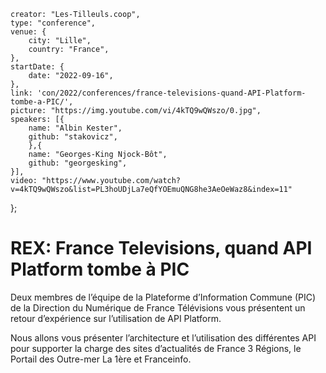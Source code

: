     creator: "Les-Tilleuls.coop",
    type: "conference",
    venue: {
        city: "Lille",
        country: "France",
    },
    startDate: {
        date: "2022-09-16",
    },
    link: 'con/2022/conferences/france-televisions-quand-API-Platform-tombe-a-PIC/',
    picture: "https://img.youtube.com/vi/4kTQ9wQWszo/0.jpg",
    speakers: [{
        name: "Albin Kester",
        github: "stakovicz",
        },{
        name: "Georges-King Njock-Bôt",
        github: "georgesking",
    }],
    video: "https://www.youtube.com/watch?v=4kTQ9wQWszo&list=PL3hoUDjLa7eQfYOEmuQNG8he3AeOeWaz8&index=11"
};

# REX: France Televisions, quand API Platform tombe à PIC

Deux membres de l’équipe de la Plateforme d’Information Commune (PIC) de la Direction du Numérique de France Télévisions vous présentent un retour d’expérience sur l’utilisation de API Platform.

Nous allons vous présenter l’architecture et l’utilisation des différentes API pour supporter la charge des sites d’actualités de France 3 Régions, le Portail des Outre-mer La 1ère et Franceinfo.